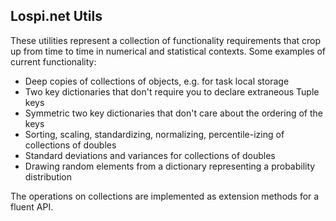 == Lospi.net Utils ==
These utilities represent a collection of functionality requirements that crop up from time to time in numerical and statistical contexts. Some examples of current functionality:

* Deep copies of collections of objects, e.g. for task local storage
* Two key dictionaries that don't require you to declare extraneous Tuple keys
* Symmetric two key dictionaries that don't care about the ordering of the keys
* Sorting, scaling, standardizing, normalizing, percentile-izing of collections of doubles
* Standard deviations and variances for collections of doubles
* Drawing random elements from a dictionary representing a probability distribution

The operations on collections are implemented as extension methods for a fluent API.
